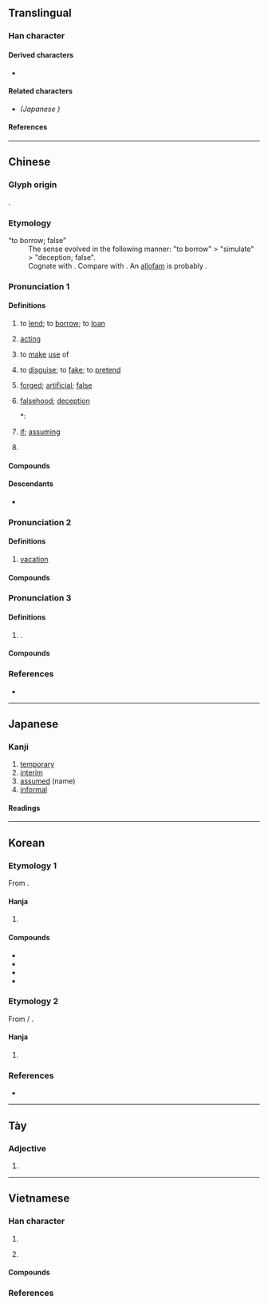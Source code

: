 {{also|仮|段}}
{{character info}}
==Translingual==
{{stroke order|strokes=11}}
{{ja-forms|[[仮]]|假|假}}

===Han character===
{{Han char|rn=9|rad=人|as=09|sn=11|four=27247|canj=ORYE|ids=⿰亻叚}}

====Derived characters====
* {{l|mul|[[𠽙]], [[𪝪]], [[𫖄]], [[𦹜]], [[𣘟]]}}

====Related characters====
* {{l|mul|[[仮]]}} ''(Japanese {{w|shinjitai}})''

====References====
{{Han ref|kx=0110.030|dkj=00835|dj=0233.160|hdz=10196.020|uh=5047}}

----

==Chinese==
{{zh-forms|ss=𬽥|alt=}}

===Glyph origin===
{{Han etym}}
{{Han compound|人|叚|ls=psc|c1=s|c2=p}}.

===Etymology===
; “to borrow; false”
: The sense evolved in the following manner: "to borrow" > "simulate" > "deception; false".
: Cognate with {{cog|bo|ཀར་སྐྱིན||loan; thing borrowed}}. Compare with {{cog|my|ချေး|| to lend, to borrow}}. An [[allofam]] is probably {{och-l|雇|to hire}}.

===Pronunciation 1===
{{zh-pron
|m=jiǎ
|m-s=
|c=gaa2
|c-t=ga2
|g=
|h=pfs=ká;gd=ga3
|j=
|mb=
|md=gā
|mn=xm,qz,jj,tw:ké/zz:kée/ml,jj,tw:ká
|mn_note=ké/kée - vernacular; ká - literary
|mn-t=gê2/gia2
|mn-t_note=gê2 - vernacular; gia2 - literary
|w=2ka,2jia
|w_note=2ka - vernacular; 2jia - literary
|x=
|dial=n
|mc=1
|oc=1+2,1
|cat=a,n,pn
}}

====Definitions====
{{zh-hanzi}}

# to [[lend]]; to [[borrow]]; to [[loan]]
#: {{zh-x|假道伐虢|to obtain safe passage to conquer the State of Guo}}
#: {{zh-x|假以時日|as time goes by}}
# {{lb|zh|archaic|historical|politics}} [[acting]]
#: {{zh-x|假-王|Acting Prince}}
#: {{zh-x|假-丞相|Acting Chancellor}}
# to [[make]] [[use]] of
#: {{zh-x|不假思索|without hesitation}}
#: {{zh-x|假借|to make use of; phonetic loan}}
# to [[disguise]]; to [[fake]]; to [[pretend]]
#: {{zh-x|假裝|to pretend}}
# [[forged]]; [[artificial]]; [[false]]
#: {{zh-x|假貨|counterfeit goods}}
#: {{zh-x|假睫毛|'''false''' eyelash}}
#: {{zh-ant|真}}
# [[falsehood]]; [[deception]]
#: {{zh-x|真假|real and '''fake'''; authenticity}}
#*: {{zh-x|假 作 真 時 真 亦 假，無 為{wéi} 有 處 有 還{huán} 無。|When '''falsehood''' stands for truth, truth likewise becomes '''false[hood]'''; where naught be made to aught, aught changes into naught.|ref=Hongloumeng}}
# [[if]]; [[assuming]]
#: {{zh-x|假設|to suppose}}
# {{surname|zh}}

====Compounds====
{{zh-der|假借|假話|假唱|假裝|造假|真假|假貨|假如|假若|假設|假意|假性|通假|假定|假名|假冒|假聲|假使|作假|便假若|假稱|假力|不假|假牙|假榻|不假思索|假寓|假貸|假山|平假名|假惺惺|假死|假充|假對|假子|假面|假面具|假捏|假座|寬假|假道學|假面劇|假處分|假館|假以顏色|假局子|不假辭色|假象|假決議|假嗓子|假寵|將假當真|假正經|假性近視|假以辭色|假饒|假寐|假仙|強文假醋|以假為真|弄虛作假|弄假成真|假扮|優假|假分數|假撇清|久假不歸|假扣押|喬文假醋|假洋鬼子|假力於人|假父|假戲真做|將假作真|假釋|假髮|假果|假借義|假手他人|假食|假廝兒|假公濟私|天假之年|假道|假造|天假因緣|假根|假手|因公假私|假途滅虢|假想敵|天假良緣|假執行|假平等|假批子|假托|假想|假節|假仁假義|假言命題|假葉|假息|假女|假似|假招子|假意周旋|假鈔|搬假戲|摻假|撇假|狐假虎威|片假名|狐假鴟張|真真假假|當真假|理論假設|攙假|調假|附會假借|糊假棺|虛情假意|衿假|裝假|虎威狐假|虛假|酸文假醋|言真道假|假藉|假手於人|枵鬼假細膩:iau-kúi ké sè-jī|打假球|袂博假博:bē-phok-ké-phok;Min Nan}}

====Descendants====
* {{desc|onb|ke¹|bor=1|qq=via Hainanese}}

===Pronunciation 2===
{{zh-pron
|m=jià
|m-s=jia3
|c=gaa3
|c-t=ga2
|g=ga3
|h=pfs=ká/ka;gd=ga3
|j=jia3
|mb=gǎ
|md=gá
|mn=xm,qz,jj:kè/zz:kèe/xm,qz,tw:kà
|mn_note=Xiamen, Quanzhou, Taiwan: kè - vernacular; kà - literary
|mn-t=gê3/gian2
|mn-t_note=gê3 - vernacular; gian2 - literary
|w=2ka
|x=jia3
|mc=2
|oc=n,2
|cat=n
}}

====Definitions====
{{zh-hanzi}}

# [[vacation]]
#: {{zh-x|病假{jià}|sick leave}}
#: {{zh-x|假{jià}日|holiday}}

====Compounds====
{{zh-der|fold=1|暑假|放假|假日|寒假|休假|病假|假期|請假|春假|銷假|准假|予假|例假|事假|度假村|參假|年假|彈性放假|度假勝地|乞假|例假日|告假|告謊假|國定假日|不假外出|假樂|公假|假日花市|放假日|渡假|求假|產假|節假|長假|補假|賜假|給假|連續假日|續假|羅馬假期|無薪假}}

===Pronunciation 3===
{{zh-pron
|m=gé,jiǎ
|c=
|dial=n
|cat=
}}

====Definitions====
{{zh-hanzi}}

# {{zh-o}} {{n-g|Same as}} {{zh-l|格}}.

====Compounds====
{{zh-der|登假}}

===References===
* {{R:yue:Hanzi}}

{{zh-cat|Elementary|Intermediate}}

----

==Japanese==
{{ja-kanji forms|仮|假}}

===Kanji===
{{ja-kanji|grade=|rs=人09|shin=仮}}

# [[temporary]]
# [[interim]]
# [[assumed]] (name)
# [[informal]]

====Readings====
{{ja-readings
|on=か, け
|kun=かり
}}

----

==Korean==

===Etymology 1===
From {{der|ko|ltc|-}} {{ltc-l|假|id=1}}. {{hanja-hunmong|가〯|ka|雜語}}

====Hanja====
{{ko-hanja-search}}
{{ko-hanja|거짓|가}}

# {{hanja form of|가|[[false]], [[fake]]}}

====Compounds====
{{der-top|Compounds}}
* {{ko-l|가짜|[[fake]]|[[假짜]]}}
* {{ko-l|가면|[[mask]]|假面}}
* {{ko-l|가설|[[hypothesis]]|假說}}
* {{ko-l|폐가입진|廢假立眞}}
{{der-bottom}}

===Etymology 2===
From {{der|ko|ltc|-}} {{zh-l|*假}} / {{ltc-l|格|id=1+2}}.

====Hanja====
{{ko-hanja|이르다|이를|격}}

# {{lb|ko|literary Chinese}} {{alt form|ko|格||{{hanja form of|격|to [[come]]; to [[arrive]]; to [[go]] to}}}}

===References===
* {{R:hanjadoc|426}}

----
==Tày==

===Adjective===
{{tyz-adj}}

# {{tyz-Nom form of|chá|[[fake]]}}

----

==Vietnamese==

===Han character===
{{vi-readings|reading=[[giả]]-Thiều Chửu (1942);Nguyễn (1974); Trần (1999), [[giá]]-Thiều Chửu (1942);Nguyễn (1974);Trần (2004), [[hạ]]-Trần (2004), [[hà]]-Nguyễn (1974)|rs=人09}}

# {{han tu form of|giả|[[false]], [[fake]]}}
# {{lb|vi|only in compounds}} {{han tu form of|[[giá]], [[giả]]|[[if]], [[assuming]]}}

====Compounds====
{{der3|vi
|{{vi-l|假設|giả thiết|}}
|{{vi-l|假說|giả thuyết|}}
|{{vi-l|假使|giả sử|}}
|{{vi-l|假如|giá như|}}
|{{vi-l|假喻|giá dụ|}}
|{{vi-l|假冒|giả mạo|}}
|{{vi-l|假造|giả tạo|}}
|{{vi-l|假托|giả thác|}}
|{{vi-l|假名|giả danh|}}
|{{vi-l|假詐|giả trá|}}
|{{vi-l|假想|giả tưởng|}}
|{{vi-l|假步|giả bộ|}}
|{{vi-l|假格|giả cách|}}
|{{vi-l|假猉|giả cầy|}}
|{{vi-l|假樣|giả dạng|}}
|{{vi-l|假定|giả định|}}
}}

===References===
<references/>